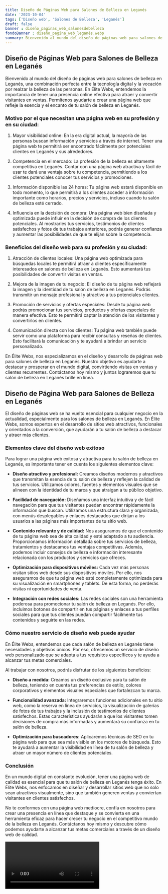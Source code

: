 ```yaml
---
title: Diseño de Páginas Web para Salones de Belleza en Leganés
date: '2023-10-04'
tags: ['Diseño web', 'Salones de Belleza', 'Leganés']
draft: false
banner : diseño_paginas_web_salonesdebelleza
fondoBanner : diseño_pagina_web_leganés.webp
summary: Bienvenido al mundo del diseño de páginas web para salones de belleza en Leganés, una combinación perfecta entre la tecnología digital y la vocación por realzar la belleza de las personas. En Élite Webs, entendemos la importancia de tener una presencia online efectiva para atraer y convertir visitantes en ventas. Permítenos ayudarte a crear una página web que refleje la esencia y el encanto de tu salón de belleza en Leganés.
---
```


## Diseño de Páginas Web para Salones de Belleza en Leganés

Bienvenido al mundo del diseño de páginas web para salones de belleza en Leganés, una combinación perfecta entre la tecnología digital y la vocación por realzar la belleza de las personas. En Élite Webs, entendemos la importancia de tener una presencia online efectiva para atraer y convertir visitantes en ventas. Permítenos ayudarte a crear una página web que refleje la esencia y el encanto de tu salón de belleza en Leganés.

### Motivo por el que necesitan una página web en su profesión y en su ciudad:

1. Mayor visibilidad online: En la era digital actual, la mayoría de las personas buscan información y servicios a través de internet. Tener una página web te permitirá ser encontrado fácilmente por potenciales clientes en Leganés y sus alrededores.

2. Competencia en el mercado: La profesión de la belleza es altamente competitiva en Leganés. Contar con una página web atractiva y fácil de usar te dará una ventaja sobre tu competencia, permitiendo a los clientes potenciales conocer tus servicios y promociones.

3. Información disponible las 24 horas: Tu página web estará disponible en todo momento, lo que permitirá a los clientes acceder a información importante como horarios, precios y servicios, incluso cuando tu salón de belleza esté cerrado.

4. Influencia en la decisión de compra: Una página web bien diseñada y optimizada puede influir en la decisión de compra de los clientes potenciales. Al mostrarles tus servicios, testimonios de clientes satisfechos y fotos de tus trabajos anteriores, podrás generar confianza y aumentar las posibilidades de que te elijan sobre la competencia.

### Beneficios del diseño web para su profesión y su ciudad:

1. Atracción de clientes locales: Una página web optimizada para búsquedas locales te permitirá atraer a clientes específicamente interesados en salones de belleza en Leganés. Esto aumentará tus posibilidades de convertir visitas en ventas.

2. Mejora de la imagen de tu negocio: El diseño de tu página web reflejará la imagen y la identidad de tu salón de belleza en Leganés. Podrás transmitir un mensaje profesional y atractivo a tus potenciales clientes.

3. Promoción de servicios y ofertas especiales: Desde tu página web podrás promocionar tus servicios, productos y ofertas especiales de manera efectiva. Esto te permitirá captar la atención de los visitantes y convertirlos en clientes.

4. Comunicación directa con los clientes: Tu página web también puede servir como una plataforma para recibir consultas y reseñas de clientes. Esto facilitará la comunicación y te ayudará a brindar un servicio personalizado.

En Élite Webs, nos especializamos en el diseño y desarrollo de páginas web para salones de belleza en Leganés. Nuestro objetivo es ayudarte a destacar y prosperar en el mundo digital, convirtiendo visitas en ventas y clientes recurrentes. Contáctanos hoy mismo y juntos lograremos que tu salón de belleza en Leganés brille en línea.

<GifSeo />

<Cta />

## Diseño de Página Web para Salones de Belleza en Leganés

El diseño de páginas web se ha vuelto esencial para cualquier negocio en la actualidad, especialmente para los salones de belleza en Leganés. En Élite Webs, somos expertos en el desarrollo de sitios web atractivos, funcionales y orientados a la conversión, que ayudarán a tu salón de belleza a destacar y atraer más clientes.

### Elementos clave del diseño web exitoso

Para lograr una página web exitosa y atractiva para tu salón de belleza en Leganés, es importante tener en cuenta los siguientes elementos clave:

- **Diseño atractivo y profesional:** Creamos diseños modernos y atractivos que transmitan la esencia de tu salón de belleza y reflejen la calidad de tus servicios. Utilizamos colores, fuentes y elementos visuales que se alineen con la identidad de tu marca y que atraigan a tu público objetivo.

- **Facilidad de navegación:** Diseñamos una interfaz intuitiva y de fácil navegación para que tus visitantes puedan encontrar rápidamente la información que buscan. Utilizamos una estructura clara y organizada, con menús desplegables y enlaces destacados que dirijan a los usuarios a las páginas más importantes de tu sitio web.

- **Contenido relevante y de calidad:** Nos aseguramos de que el contenido de tu página web sea de alta calidad y esté adaptado a tu audiencia. Proporcionamos información detallada sobre tus servicios de belleza, tratamientos y destacamos tus ventajas competitivas. Además, podemos incluir consejos de belleza e información interesante relacionada con los productos y servicios que ofreces.

- **Optimización para dispositivos móviles:** Cada vez más personas visitan sitios web desde sus dispositivos móviles. Por ello, nos aseguramos de que tu página web esté completamente optimizada para su visualización en smartphones y tablets. De esta forma, no perderás visitas ni oportunidades de venta.

- **Integración con redes sociales:** Las redes sociales son una herramienta poderosa para promocionar tu salón de belleza en Leganés. Por ello, incluimos botones de compartir en tus páginas y enlaces a tus perfiles sociales para que tus clientes puedan compartir fácilmente tus contenidos y seguirte en las redes.

### Cómo nuestro servicio de diseño web puede ayudar

En Élite Webs, entendemos que cada salón de belleza en Leganés tiene necesidades y objetivos únicos. Por eso, ofrecemos un servicio de diseño web personalizado que se adapta a tus requisitos específicos y te ayuda a alcanzar tus metas comerciales.

Al trabajar con nosotros, podrás disfrutar de los siguientes beneficios:

- **Diseño a medida:** Creamos un diseño exclusivo para tu salón de belleza, teniendo en cuenta tus preferencias de estilo, colores corporativos y elementos visuales especiales que fortalezcan tu marca.

- **Funcionalidad avanzada:** Integraremos funciones adicionales en tu sitio web, como la reserva en línea de servicios, la visualización de galerías de fotos de tus trabajos y la inclusión de testimonios de clientes satisfechos. Estas características ayudarán a que los visitantes tomen decisiones de compra más informadas y aumentará su confianza en tu salón de belleza.

- **Optimización para buscadores:** Aplicaremos técnicas de SEO en tu página web para que sea más visible en los motores de búsqueda. Esto te ayudará a aumentar la visibilidad en línea de tu salón de belleza y atraer un mayor número de clientes potenciales.

### Conclusión

En un mundo digital en constante evolución, tener una página web de calidad es esencial para que tu salón de belleza en Leganés tenga éxito. En Élite Webs, nos enfocamos en diseñar y desarrollar sitios web que no solo sean atractivos visualmente, sino que también generen ventas y conviertan visitantes en clientes satisfechos.

No te conformes con una página web mediocre, confía en nosotros para crear una presencia en línea que destaque y se convierta en una herramienta eficaz para hacer crecer tu negocio en el competitivo mundo de la belleza en Leganés. Contáctanos hoy mismo y descubre cómo podemos ayudarte a alcanzar tus metas comerciales a través de un diseño web de calidad.

<Video />

<CtaBot job='Salones de Belleza' city='Leganés'/>

<Gmaps query='Leganés+españa+maps' />
